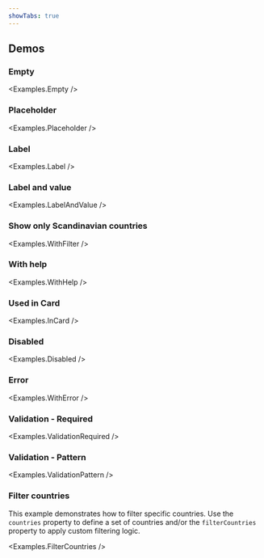 ```yaml
---
showTabs: true
---
```



## Demos

### Empty

<Examples.Empty />

### Placeholder

<Examples.Placeholder />

### Label

<Examples.Label />

### Label and value

<Examples.LabelAndValue />

### Show only Scandinavian countries

<Examples.WithFilter />

### With help

<Examples.WithHelp />

### Used in Card

<Examples.InCard />

### Disabled

<Examples.Disabled />

### Error

<Examples.WithError />

### Validation - Required

<Examples.ValidationRequired />

### Validation - Pattern

<Examples.ValidationPattern />

### Filter countries

This example demonstrates how to filter specific countries. Use the `countries` property to define a set of countries and/or the `filterCountries` property to apply custom filtering logic.

<Examples.FilterCountries />

<VisibleWhenVisualTest>
  <Examples.LongLabel />
  <Examples.WidthLarge />
  <Examples.WidthStretch />
</VisibleWhenVisualTest>
